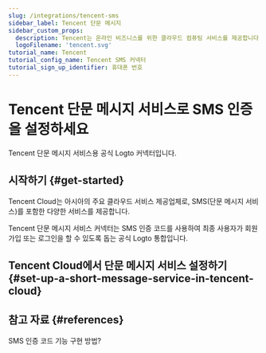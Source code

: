 ```yaml
---
slug: /integrations/tencent-sms
sidebar_label: Tencent 단문 메시지
sidebar_custom_props:
  description: Tencent는 온라인 비즈니스를 위한 클라우드 컴퓨팅 서비스를 제공합니다.
  logoFilename: 'tencent.svg'
tutorial_name: Tencent
tutorial_config_name: Tencent SMS 커넥터
tutorial_sign_up_identifier: 휴대폰 번호
---
```




# Tencent 단문 메시지 서비스로 SMS 인증을 설정하세요

Tencent 단문 메시지 서비스용 공식 Logto 커넥터입니다.

<GuideTip />

## 시작하기 \{#get-started}

Tencent Cloud는 아시아의 주요 클라우드 서비스 제공업체로, SMS(단문 메시지 서비스)를 포함한 다양한 서비스를 제공합니다.

Tencent 단문 메시지 서비스 커넥터는 SMS 인증 코드를 사용하여 최종 사용자가 회원가입 또는 로그인을 할 수 있도록 돕는 공식 Logto 통합입니다.

## Tencent Cloud에서 단문 메시지 서비스 설정하기 \{#set-up-a-short-message-service-in-tencent-cloud}

<Integration />

## 참고 자료 \{#references}

<Url href="https://cloud.tencent.com/document/product/382/43070">SMS 인증 코드 기능 구현 방법?</Url>
